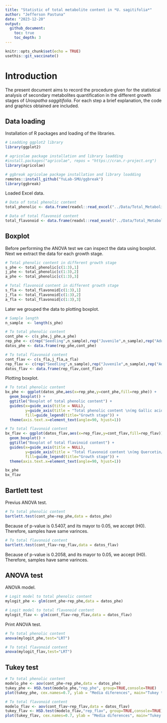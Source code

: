 ```yaml
---
title: "Statistic of total metabolite content in *U. sagitifolia*"
author: "Jefferson Pastuna"
date: "2023-12-20"
output:
  github_document:
    toc: true
    toc_depth: 3
---
```


```r

knitr::opts_chunk$set(echo = TRUE)
usethis::git_vaccinate()

```

# Introduction

The present document aims to record the procedure given for the statistical analysis of secondary metabolites quantification in the different growth stages of *Urospatha saggitifolia*. For each step a brief explanation, the code and graphics obtained are included.

## Data loading

Installation of R packages and loading of the libraries.

```r

# Loadding ggplot2 library
library(ggplot2)

# agricolae package installation and library loadding
#install.packages("agricolae", repos = "https://cran.r-project.org")
library(agricolae)

# ggbreak agricolae package installation and library loadding
remotes::install_github("YuLab-SMU/ggbreak")
library(ggbreak)

```

Loaded Excel data.

```r

# Data of total phenolic content
total_phenolic <- data.frame(readxl::read_excel("../Data/Total_Metabolite_Content.xlsx", 1))

# Data of total flavonoid content
total_flavonoid <- data.frame(readxl::read_excel("../Data/Total_Metabolite_Content.xlsx", 2))

```

## Boxplot

Before performing the ANOVA test we can inspect the data using boxplot. Next we extract the data for each growth stage.

```r

# Total phenolic content in different growth stage
s_phe <- total_phenolic[c(1:3),1]
j_phe <- total_phenolic[c(1:3),2]
a_phe <- total_phenolic[c(1:3),3]

# Total flavonoid content in different growth stage
s_fla <- total_flavonoid[c(1:3),1]
j_fla <- total_flavonoid[c(1:3),2]
a_fla <- total_flavonoid[c(1:3),3]

```

Later we grouped the data to plotting boxplot.

```r

# Sample length
n_sample  <- length(s_phe)

# To total phenolic content
cont_phe <- c(s_phe,j_phe,a_phe)
rep_phe <- c(rep("Seedling",n_sample),rep("Juvenile",n_sample),rep("Adult",n_sample))
datos_phe <- data.frame(rep_phe,cont_phe)

# To total flavonoid content
cont_flav <- c(s_fla,j_fla,a_fla)
rep_flav <- c(rep("Seedling",n_sample),rep("Juvenile",n_sample),rep("Adult",n_sample))
datos_flav <- data.frame(rep_flav,cont_flav)

```

Plotting boxplot.

```r

# To total phenolic content
bx_phe <- ggplot(datos_phe,aes(x=rep_phe,y=cont_phe,fill=rep_phe)) +
  geom_boxplot() +
  ggtitle("Boxplot of total phenolic content") +
  guides(x=guide_axis(title = NULL),
         y=guide_axis(title = "Total phenolic content \n(mg Gallic acid/g Extract)"),
         fill=guide_legend(title="Growth stage")) +
  theme(axis.text.x=element_text(angle=90, hjust=1))

# To total flavonoid content
bx_flav <- ggplot(datos_flav,aes(x=rep_flav,y=cont_flav,fill=rep_flav)) +
  geom_boxplot() +
  ggtitle("Boxplot of total flavinoid content") +
  guides(x=guide_axis(title = NULL),
         y=guide_axis(title = "Total flavonoid content \n(mg Quercetin/g Extract)"),
         fill=guide_legend(title="Growth stage")) +
  theme(axis.text.x=element_text(angle=90, hjust=1))

bx_phe
bx_flav

```

## Bartlett test

Previus ANOVA test.

```r

# To total phenolic content
bartlett.test(cont_phe~rep_phe,data = datos_phe)

```

Because of p-value is 0.5407, and its mayor to 0.05, we accept (H0). Therefore, samples have same varinces.

```r

# To total flavonoid content
bartlett.test(cont_flav~rep_flav,data = datos_flav)

```

Because of p-value is 0.2058, and its mayor to 0.05, we accept (H0). Therefore, samples have same varinces.

## ANOVA test

ANOVA model.

```r

# Logit model to total phenolic content
mylogit_phe <- glm(cont_phe~rep_phe,data = datos_phe)

# Logit model to total flavonoid content
mylogit_flav <- glm(cont_flav~rep_flav,data = datos_flav)

```

Print ANOVA test.

```r

# To total phenolic content
anova(mylogit_phe,test="LRT")

# To total flavonoid content
anova(mylogit_flav,test="LRT")

```

## Tukey test

```r

# To total phenolic content
modelo_phe <- aov(cont_phe~rep_phe,data = datos_phe)
tukey_phe <- HSD.test(modelo_phe,"rep_phe", group=TRUE,console=TRUE)
plot(tukey_phe, cex.names=0.7, ylab = "Media diferences", main="Tukey to total phenolic content", font.main=3)

# To total flavonoid content
modelo_flav <- aov(cont_flav~rep_flav,data = datos_flav)
tukey_flav <- HSD.test(modelo_flav,"rep_flav", group=TRUE,console=TRUE)
plot(tukey_flav, cex.names=0.7, ylab = "Media diferences", main="Tukey to total flavonoid content", font.main=3)

```

